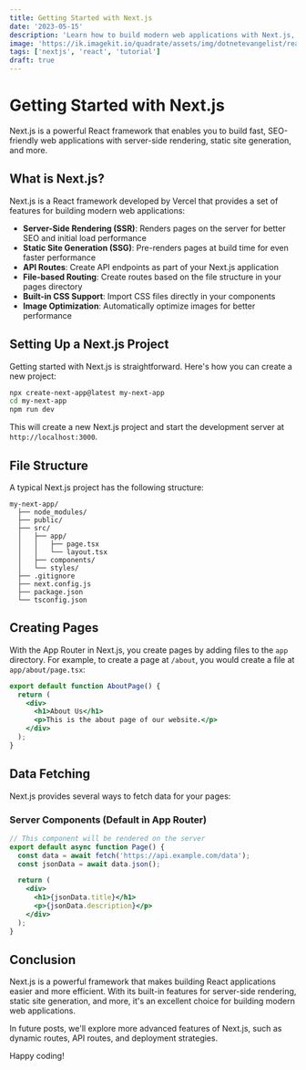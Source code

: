 ```yaml
---
title: Getting Started with Next.js
date: '2023-05-15'
description: 'Learn how to build modern web applications with Next.js, the React framework for production.'
image: 'https://ik.imagekit.io/quadrate/assets/img/dotnetevangelist/react-19-features.jpeg?updatedAt=1746813294574'
tags: ['nextjs', 'react', 'tutorial']
draft: true
---
```


# Getting Started with Next.js

Next.js is a powerful React framework that enables you to build fast, SEO-friendly web applications with server-side rendering, static site generation, and more.

## What is Next.js?

Next.js is a React framework developed by Vercel that provides a set of features for building modern web applications:

- **Server-Side Rendering (SSR)**: Renders pages on the server for better SEO and initial load performance
- **Static Site Generation (SSG)**: Pre-renders pages at build time for even faster performance
- **API Routes**: Create API endpoints as part of your Next.js application
- **File-based Routing**: Create routes based on the file structure in your pages directory
- **Built-in CSS Support**: Import CSS files directly in your components
- **Image Optimization**: Automatically optimize images for better performance

## Setting Up a Next.js Project

Getting started with Next.js is straightforward. Here's how you can create a new project:

```bash
npx create-next-app@latest my-next-app
cd my-next-app
npm run dev
```

This will create a new Next.js project and start the development server at `http://localhost:3000`.

## File Structure

A typical Next.js project has the following structure:

```
my-next-app/
  ├── node_modules/
  ├── public/
  ├── src/
  │   ├── app/
  │   │   ├── page.tsx
  │   │   └── layout.tsx
  │   ├── components/
  │   └── styles/
  ├── .gitignore
  ├── next.config.js
  ├── package.json
  └── tsconfig.json
```

## Creating Pages

With the App Router in Next.js, you create pages by adding files to the `app` directory. For example, to create a page at `/about`, you would create a file at `app/about/page.tsx`:

```jsx
export default function AboutPage() {
  return (
    <div>
      <h1>About Us</h1>
      <p>This is the about page of our website.</p>
    </div>
  );
}
```

## Data Fetching

Next.js provides several ways to fetch data for your pages:

### Server Components (Default in App Router)

```jsx
// This component will be rendered on the server
export default async function Page() {
  const data = await fetch('https://api.example.com/data');
  const jsonData = await data.json();

  return (
    <div>
      <h1>{jsonData.title}</h1>
      <p>{jsonData.description}</p>
    </div>
  );
}
```

## Conclusion

Next.js is a powerful framework that makes building React applications easier and more efficient. With its built-in features for server-side rendering, static site generation, and more, it's an excellent choice for building modern web applications.

In future posts, we'll explore more advanced features of Next.js, such as dynamic routes, API routes, and deployment strategies.

Happy coding!
